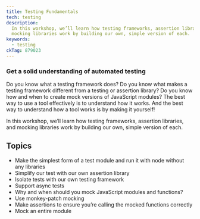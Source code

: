 ```yaml
---
title: Testing Fundamentals
tech: testing
description:
  In this workshop, we’ll learn how testing frameworks, assertion libraries, and
  mocking libraries work by building our own, simple version of each.
keywords:
  - testing
ckTag: 879023
---
```


### Get a solid understanding of automated testing

Do you know what a testing framework does? Do you know what makes a testing
framework different from a testing or assertion library? Do you know how and
when to create mock versions of JavaScript modules? The best way to use a tool
effectively is to understand how it works. And the best way to understand how a
tool works is by making it yourself!

In this workshop, we’ll learn how testing frameworks, assertion libraries, and
mocking libraries work by building our own, simple version of each.

## Topics

- Make the simplest form of a test module and run it with node without any
  libraries
- Simplify our test with our own assertion library
- Isolate tests with our own testing framework
- Support async tests
- Why and when should you mock JavaScript modules and functions?
- Use monkey-patch mocking
- Make assertions to ensure you’re calling the mocked functions correctly
- Mock an entire module
